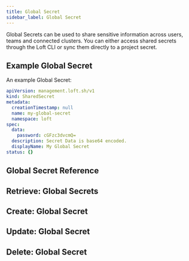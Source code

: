 ```yaml
---
title: Global Secret
sidebar_label: Global Secret
---
```


Global Secrets can be used to share sensitive information across users, teams and connected clusters. You can either access shared secrets through the Loft CLI or sync them directly to a project secret.

## Example Global Secret

An example Global Secret:
```yaml
apiVersion: management.loft.sh/v1
kind: SharedSecret
metadata:
  creationTimestamp: null
  name: my-global-secret
  namespace: loft
spec:
  data:
    password: cGFzc3dvcmQ=
  description: Secret Data is base64 encoded.
  displayName: My Global Secret
status: {}

```

## Global Secret Reference

<Reference />

## Retrieve: Global Secrets

<Retrieve />

## Create: Global Secret

<Create />

## Update: Global Secret

<Update />

## Delete: Global Secret

<Delete />


